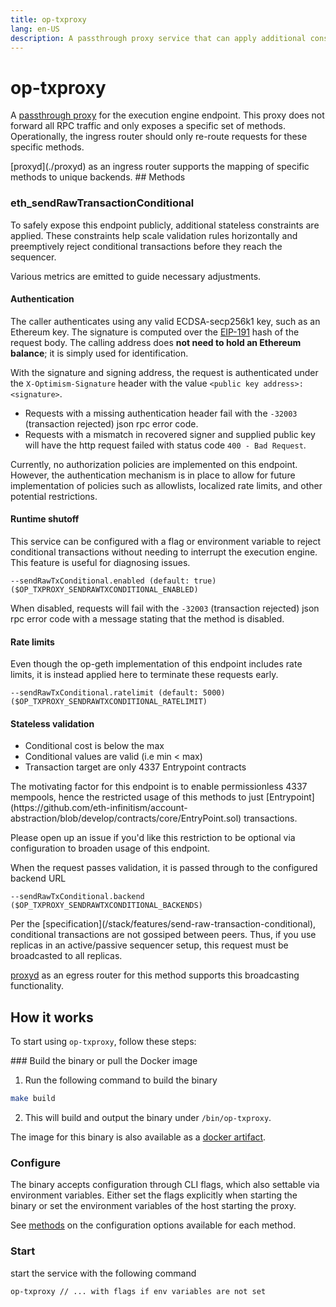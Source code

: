```yaml
---
title: op-txproxy
lang: en-US
description: A passthrough proxy service that can apply additional constraints on transactions prior to reaching the sequencer.
---
```



# op-txproxy

A [passthrough proxy](https://github.com/ethereum-optimism/infra/tree/main/op-txproxy) for the execution engine endpoint. This proxy does not forward all RPC traffic and only exposes a specific set of methods. Operationally, the ingress router should only re-route requests for these specific methods.

<Callout type="info">
  [proxyd](./proxyd) as an ingress router supports the mapping of specific methods to unique backends.
</Callout>
## Methods

### **eth_sendRawTransactionConditional**

To safely expose this endpoint publicly, additional stateless constraints are applied. These constraints help scale validation rules horizontally and preemptively reject conditional transactions before they reach the sequencer.

Various metrics are emitted to guide necessary adjustments.
#### Authentication

The caller authenticates using any valid ECDSA-secp256k1 key, such as an Ethereum key. The signature is computed over the [EIP-191](https://eips.ethereum.org/EIPS/eip-191) hash of the request body. The calling address does **not need to hold an Ethereum balance**; it is simply used for identification.

With the signature and signing address, the request is authenticated under the `X-Optimism-Signature` header with the value `<public key address>: <signature>`.

*   Requests with a missing authentication header fail with the `-32003` (transaction rejected) json rpc error code.
*   Requests with a mismatch in recovered signer and supplied public key will have the http request failed with status code `400 - Bad Request`.

Currently, no authorization policies are implemented on this endpoint. However, the authentication mechanism is in place to allow for future implementation of policies such as allowlists, localized rate limits, and other potential restrictions.
#### Runtime shutoff

This service can be configured with a flag or environment variable to reject conditional transactions without needing to interrupt the execution engine. This feature is useful for diagnosing issues.

`--sendRawTxConditional.enabled (default: true) ($OP_TXPROXY_SENDRAWTXCONDITIONAL_ENABLED)`

When disabled, requests will fail with the `-32003` (transaction rejected) json rpc error code with a message stating that the method is disabled.
#### Rate limits

Even though the op-geth implementation of this endpoint includes rate limits, it is instead applied here to terminate these requests early.

`--sendRawTxConditional.ratelimit (default: 5000) ($OP_TXPROXY_SENDRAWTXCONDITIONAL_RATELIMIT)`

#### Stateless validation

*   Conditional cost is below the max
*   Conditional values are valid (i.e min \< max)
*   Transaction target are only 4337 Entrypoint contracts

<Callout type="info">
  The motivating factor for this endpoint is to enable permissionless 4337 mempools, hence the restricted usage of this methods to just [Entrypoint](https://github.com/eth-infinitism/account-abstraction/blob/develop/contracts/core/EntryPoint.sol) transactions.

  Please open up an issue if you'd like this restriction to be optional via configuration to broaden usage of this endpoint.
</Callout>

When the request passes validation, it is passed through to the configured backend URL

`--sendRawTxConditional.backend ($OP_TXPROXY_SENDRAWTXCONDITIONAL_BACKENDS)`


<Callout type="warning">
  Per the [specification](/stack/features/send-raw-transaction-conditional), conditional transactions are not gossiped between peers. Thus, if you use replicas in an active/passive sequencer setup, this request must be broadcasted to all replicas.

  [proxyd](./proxyd) as an egress router for this method supports this broadcasting functionality.
</Callout>

## How it works

To start using `op-txproxy`, follow these steps:

<Steps>
  ### Build the binary or pull the Docker image

  1.  Run the following command to build the binary
  ```bash
  make build
  ```
  2.  This will build and output the binary under `/bin/op-txproxy`.

  The image for this binary is also available as a [docker artifact](https://us-docker.pkg.dev/oplabs-tools-artifacts/images/op-txproxy).

  ### Configure

  The binary accepts configuration through CLI flags, which also settable via environment variables. Either set the flags explicitly when starting the binary or set the environment variables of the host starting the proxy.

  See [methods](#methods) on the configuration options available for each method.

  ### Start

  start the service with the following command

  ```bash
  op-txproxy // ... with flags if env variables are not set
  ```
</Steps>
